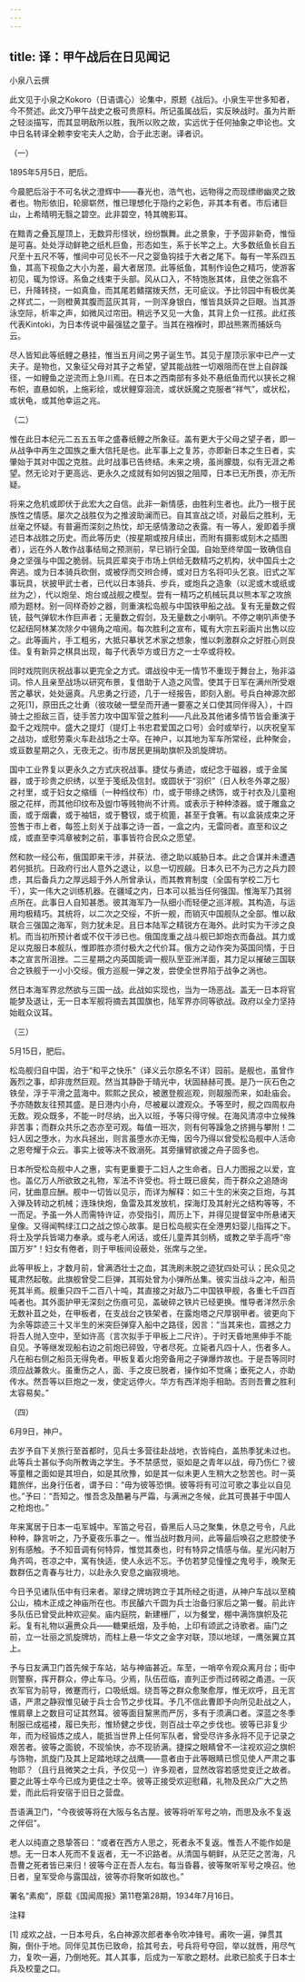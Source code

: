 ```yaml
---
---
---
```

title: 译：甲午战后在日见闻记
---




小泉八云撰

此文见于小泉之Kokoro（日语谓心）论集中，原题《战后》。小泉生平世多知者，今不赘述。此文乃甲午战史之极可贵原料。所记虽属战后，实反映战时。虽为片断之轻淡描写，而其显明敌所以胜，我所以败之故，实远优于任何抽象之申论也。文中日名转译全赖李安宅夫人之助，合于此志谢。译者识。



（一）

1895年5月5日，肥后。

今晨肥后浴于不可名状之澄辉中——春光也，浩气也，远物得之而现缥缈幽灵之致者也。物形依旧，轮廓崭然，惟已理想化于隐约之彩色，非其本有者。市后诸巨山，上希晴明无翳之碧空。此非碧空，特其魄影耳。

在黯青之叠瓦屋顶上，无数异形怪状，纷纷飘舞。此之景象，于予固非新奇，惟恒是可喜。处处浮动鲜艳之纸札巨鱼，形态如生，系于长竿之上。大多数纸鱼长自五尺至十五尺不等，惟间中可见长不一尺之婴鱼钩挂于大者之尾下。每有一竿系四五鱼，其高下视鱼之大小为差，最大者居顶。此等纸鱼，其制作设色之精巧，使游客初见，辄为惊讶。系鱼之线束于头部。风从口入，不特饱胀其体，且使之张翕不已，升降转挠，一如真鱼，而其尾若鳍摆拨天然，无可疵议。予比邻园中有极优美之样式二，一则橙黄其腹而蓝灰其背，一则浑身银白，惟皆具妖异之巨眼。当其游泳空际，析率之声，如微风过帘田。稍远予又见一大鱼，其背上负一红孩。此红孩代表Kintoki，为日本传说中最强猛之童子。当其在襁褓时，即战熊罴而捕妖鸟云。

尽人皆知此等纸鲤之悬挂，惟当五月间之男子诞生节。其见于屋顶示家中已产一丈夫子。是物也，又象征父母对其子之希望，望其能战胜一切艰阻而在世上自辟蹊径，一如鲤鱼之逆流而上急川焉。在日本之西南部有多处不悬纸鱼而代以狭长之棉布帜，直悬如帆，上施彩绘，或状鲤穿洄流，或状妖魔之克服者“祥气”，或状松，或状龟，或其他幸运之兆。

（二）

惟在此日本纪元二五五五年之盛春纸鲤之所象征。盖有更大于父母之望子者，即一从战争中再生之国族之重大信托是也。此军事上之复苏，亦即新日本之生日者，实肇始于其对中国之克胜。此时战事已告终结。未来之境，虽尚朦胧，似有无涯之希望。然无论对于更高远、更永久之成就有如何凶狠之阻障，日本已无所畏，亦无所疑。

将来之危机或即伏于此宏大之自信。此非一新情感，由胜利生者也。此乃一根于民族性之情感。屡次之战胜仅为之推波助澜而已。自其宣战之顷，对最后之胜利，无丝毫之怀疑。有普遍而深刻之热忱，却无感情激动之表露。有一等人，爰即着手撰述日本战胜之历史。而此等历史（按星期或按月续出，而附有摄影或刻木之插图者），远在外人敢作战事结局之预测前，早已销行全国。自始至终举国一致确信自身之坚强与中国之脆弱。玩具匠辈突于市场上供给无数精巧之机构，状中国兵士之奔逃。或为日本骑兵砍倒，或被俘而交辫合缚，或对日方名将叩头乞哀。旧式之军事玩具，状披甲武士者，已代以日本骑兵、步兵，或炮兵之造象（以泥或木或纸或丝为之），代以炮垒、炮台或战舰之模型。尝有一精巧之机械玩具以熊本军之攻旅顺为题材。别一同样奇妙之器，则重演松岛舰与中国铁甲船之战。复有无量数之假铳，鼓气弹软木作巨声者；无量数之假剑，及无量数之小喇叭。不停之喇叭声使予忆起纽阿林某次除夕中锡角之喧闹。每次胜利之宣布，辄有大宗五彩画片出售以应之。此等画片，手工粗劣，大抵只摹状艺术家之想象，惟以刺激群众之好胜心则良佳。复有新异之棋具出现，每子代表华方或日方之一士卒或将校。

同时戏院则庆祝战事以更完全之方式。谓战役中无一情节不重现于舞台上，殆非溢词。伶人且亲至战场以研究布景，复借助于人造之风雪。使其于日军在满州所受艰苦之摹状，处处逼真。凡忠勇之行迹，几于一经报告，即刻入剧。号兵白神源次郎之死[1]，原田氏之壮勇（彼攻破一壁垒而开通一要塞之关口使其同伴得入），十四骑士之拒敌三百，徒手苦力攻中国军营之胜利——凡此及其他诸多情节皆会重演于盈千之戏院中。盛大之提灯（提灯上书忠君爱国之口号）会时或举行，以庆祝皇军之战功，或慰劳乘火车赴战场之士卒。在神户，以其地为军车所常经，此种聚会，或亘数星期之久，无夜无之。街市居民更捐助旗帜及凯旋牌坊。

国中工业界复以更永久之方式庆祝战事。捷仗与勇迹，或纪念于磁器，或于金属器，或于珍贵之织绣，以至于笺纸及信封。或圆状于“羽织”（日人秋冬外罩之服）之衬里，或于妇女之缩缅（一种绉纹布）巾，或于带绦之绣饰，或于衬衣及儿童袍服之花样，而其他印纹布及盥巾等贱物尚不计焉。或表示于种种漆器。或于雕盒之面，或于烟囊，或于袖钮，或于簪钗，或于梳篦，甚至于食箸。有以盒装成束之牙签售于市上者，每签上刻关于战事之诗一首，一盒之内，无雷同者。直至和议之成，或直至李鸿章被刺之前，事事皆符合民众之愿望。

然和款一经公布，俄国即来干涉，并获法、德之助以威胁日本。此之合谋并未遭遇若何抵抗。日政府行出人意外之退让，以息一切觊觎。日本久已不为己方之兵力顾虑，其后备兵力之厚远超于外人所曾承认，而其教育制度（全国有学校二万七千），实一伟大之训练机器。在疆域之内，日本可以抵当任何强国。惟海军乃其弱点所在。此事日人自知甚悉。彼其海军乃一队细小而轻便之巡洋舰。其构造，与运用均极精巧。其统将，以二次之交绥，不折一舰，而销灭中国舰队之全部。惟以敌联合三强国之海军，则力犹未足。且日本陆军之精锐方在海外。此时实为干涉之良机。而当初所预计者或不仅干涉已也。俄国庞重之战斗舰已卸炮衣而备战。其力或足以克服日本舰队，惟即胜亦须付极大之代价耳。俄方之动作突为英国同情，于日本之宣言所沮挫。二三星期之内英国能调一舰队至亚洲洋面，其力足以摧破三国联合之铁舰于一小小交绥。俄方巡舰一弹之发，尝使全世界陷于战争之涡也。

然日本海军界忿然欲与三国一战。此战如实现也，当为一场恶战。盖无一日本将官能梦及退让，无一日本军舰将摘去其国旗也，陆军界亦同等欲战。政府以全力坚持始戢众议耳。

（三）

5月15日，肥后。

松岛舰归自中国，泊于“和平之快乐”（译义云尔原名不详）园前。是舰也，虽曾作轰烈之事，却非庞然巨观。然当其静卧于晴光中，状固赫赫可畏。是乃一灰石色之铁垒，浮于平滑之蓝海中。熙熙之民众，被邀登舰巡观，则靓服而来，如赴庙会。予亦随数友往预其盛。是日港内小舟，尽被雇以渡观众。予等至时，舰之四周舣舟无数。观众既多，不能一时尽纳，出入以班，予等只得守候。在海风清凉中立候殊非苦事；而群众共乐之态亦至可观。每值一班次，则有何等躁急之挤拥与攀附！二妇人因之堕水，为水兵拯出，则言虽堕水亦无悔，因今乃得以曾受松岛舰中人活命之恩夸耀于众云。事实上彼等决不致溺死。其旁攘臂欲援之舟子固多也。

日本所受松岛舰中人之惠，实有更重要于二妇人之生命者。日人力图报之以爱，宜也。盖亿万人所欲致之礼物，军法不许受也。将士既已疲矣，而于群众之追随询问，犹曲意应酬。舰中一切皆以见示，而详为解释：如三十生的米突之巨炮，与其入弹及转动之机械；连珠快炮，鱼雷及其发放机，探海灯及其射光之结构等等，不一而足。予虽一外人而需特许证，亦受指引，周历上下，并得见提督室中所悬诸天皇像。又得闻鸭绿江口之战之惊心故事。是日松岛舰实在全港男妇婴儿指挥之下。将士及学兵皆竭力奉承。或与老人闲话，或任儿童弄其剑柄，或教之举手高呼“帝国万岁”！妇女有倦者，则于甲板间设蔽处，张席与之坐。

此等甲板上，才数月前，曾满洒壮士之血，其洗刷未脱之迹犹四处可认；民众见之辄肃然起敬。此旗舰曾受二巨弹，其瑕处曾为小弹所丛集。彼实当战斗之冲，船员死其半焉。舰重只四千二百八十吨，其直接之对敌乃二中国铁甲舰，各重七千四百吨者也。其外面护甲无深刻之伤痕可见，盖破碎之铁片已经更换。惟导者洋然示余无数补苴之处，在甲板者，在支战台之铁架者，在露炮塔之尺厚钢甲者。彼更向下为余等踪迹三十又半生的米突巨弹穿入船中之路径，因言：“当其来也，震撼之力将吾人抛入空中，至如许高（言次拟手于甲板上二尺许）。于时天昏地黑伸手不能自见。予等继发现船右边之前炮已碎毁，守者尽死。立毙者凡四十人，伤者多人。凡在船右侧之船员无得免者。甲板复着火炮旁备用之子弹爆炸故也。于是吾等同时须应战兼救火。虽重伤之人，面、手之皮已脱者，操作如不觉痛；垂死之人，亦助传水。然吾等以巨炮之一发，使定远停火。华方有西洋炮手相助。否则吾曹之胜利太容易矣。”

（四）

6月9日，神户。

去岁予自下关旅行至首都时，见兵士多营往赴战地，衣皆纯白，盖热季犹未过也。此等兵士甚似予向所教诲之学生。予不禁感觉，驱如是之青年以战，毋乃伤仁？彼等童稚之面如是其坦白，如是其欣豫，如是其一似未更人生稍大之愁苦也。时一英籍旅伴，出身行伍者，谓予曰：“毋为彼等恐惧。彼等将有可泣可歌之事业以自见也。”予曰：“吾知之。惟吾念及酷暑与严霜，与满洲之冬候，此其可畏甚于中国人之枪炮也。”

年来寓居于日本一屯军城中。军笛之号召，昏黑后人马之聚集，休息之号令，凡此种种，静言听之，乃予夏夜乐事之一。惟当战时数月间，此等最后唤召之悲腔使予别有感触。予不知音调有何特异，惟觉其奏也，时有特异之情感与偕。星光闪射万角齐鸣，苍凉之中，寓有快适，使人永远不忘。予仿若梦见憧憧之鬼号手，晚聚无数群伍之青春与壮力，以赴永久安息之幽寂境地。

今日予见诸队伍中有归来者。翠绿之牌坊跨立于其所经之街道，从神户车战以至楠公山，楠木正成之神庙所在也。市民醵六千圆为兵士治备归家后之第一餐。前此许多队伍已曾受此种欢迎矣。庙内庭院，新建栅厂，以为餐堂，棚中满饰旗帜及花彩。复有礼物以遍赉众兵——糖果纸烟，及手帕，上印有颂武之诗歌者。庙门之前，立一壮丽之凯旋牌坊，而柱上悬一华文之金字对联，顶以地球，一鹰张翼立其上。

予与日友满卫门首先候于车站，站与神庙甚近。车至，一哨卒令观众离月台；街中则警察，挥开群众，停止车马。少焉，队伍莅临，直列正步而过砖砌之甬道。一灰衣军官为前导，微蹇而行，口吸纸烟。绕吾等之群众愈聚愈厚，惟无欢呼，且无言语，严肃之静寂惟见破于兵士合节之步伐耳。予几不信此曹即予向所见赴战之人，惟肩章上之数目可证其然耳。彼等面目黧黑而严厉，多有于须满口者。深蓝之冬季制服已成褴褛，履已失形，惟矫健之步伐，则百战士卒之步伐也。彼等已非复少年，而为经锻炼之成人，能抵当世界上任何军队者，曾受尽许多永将不见于记录之艰苦者。彼等之面貌，不现愉快，亦不现骄满。捷探之眼睛曾不一注视欢迎之旗帜与饰物，凯旋门及其上足踏地球之战鹰——意者由于此等眼睛已惯见使人严肃之事物耶？（且行且微笑之士兵，予仅见一）许多观者，显然改容若感觉变迁之故者。要之此等士卒今已成为更佳之士卒。彼等正接受欢迎慰藉，礼物及民众广大之热爱，而此后将安宿于旧日之营盘。

吾语满卫门，“今夜彼等将在大阪与名古屋。彼等将听军号之响，而思及永不复返之伴侣”。

老人以纯直之恳挚答曰：“或者在西方人思之，死者永不复返。惟吾人不能作如是想。无一日本人死而不复返者，无一不识路者。从清国与朝鲜，从茫茫之苦海，凡吾曹之死者皆已来归！彼等今正在吾人左右。每当昏暮，彼等聚听军号之唤召。他日者，皇军受命与露国战，彼等亦将聚听如故也。”





署名“素痴”，原载《国闻周报》第11卷第28期，1934年7月16日。


注释

[1] 成欢之战，一日本号兵，名白神源次郎者奉令吹冲锋号。甫吹一遍，弹贯其胸，倒仆于地。同伴见其伤已致命，拾其号去，号兵将号夺回，举以就唇，用尽气力，复吹一遍，乃倒地死。其人其事，后成为一军歌之题材。此歌已脍炙于日本士兵及校童之口。